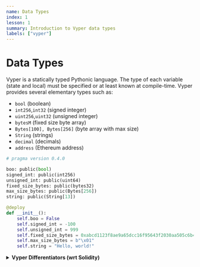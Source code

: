 ```yaml
---
name: Data Types
index: 1
lesson: 1
summary: Introduction to Vyper data types
labels: ["vyper"]
---
```


# Data Types

Vyper is a statically typed Pythonic language. The type of each variable (state and local) must be specified or at least known at compile-time. Vyper provides several elementary types such as:

- `bool` (boolean)
- `int256`,`int32` (signed integer)
- `uint256`,`uint32` (unsigned integer)
- `bytesM` (fixed size byte array)
- `Bytes[100], Bytes[256]` (byte array with max size)
- `String` (strings)
- `decimal` (decimals)
- `address` (Ethereum address)

```python
# pragma version 0.4.0

boo: public(bool)
signed_int: public(int256)
unsigned_int: public(uint64)
fixed_size_bytes: public(bytes32)
max_size_bytes: public(Bytes[256])
string: public(String[13])

@deploy
def __init__():
    self.boo = False
    self.signed_int = -100
    self.unsigned_int = 999
    self.fixed_size_bytes = 0xabcd1123f8ae9a65dcc16f95643f2030aa505c6b465c8206e26ae84b525cdacb
    self.max_size_bytes = b"\x01"
    self.string = "Hello, world!"
```

<details>
  <summary>
    <strong>Vyper Differentiators (wrt Solidity)</strong>
  </summary>
  <div style="margin-left: 18px">Testing what this looks like</div>
 
    <li>Fixed size byte arrays are padded with zeros</li>
    <li>Strings are fixed size</li>
    <li>Decimals are not supported</li>
  
</details>
